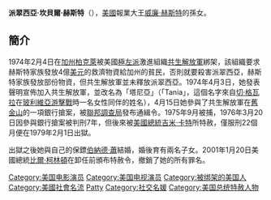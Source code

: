 {{BLP unsourced|time=2010-05-24T05:01:59+00:00}}
{{noteTA
|G1=US_CA_Cities;
|1=zh-tw:赫茲;zh-cn:赫斯特;
}}
{{Infobox Person
| name = Patricia Hearst Shaw
| image = Patti Hearst.jpg
| caption = 
| birth_name = Patricia Campbell Hearst
| birth_date = {{Birth date and age|1954|2|20|mf=y}}
| birth_place = {{USA}}[[舊金山|舊金山]]
| occupation = 女演員
| resting_place = 
| resting_place_coordinates = 
| residence = 
| nationality = 美國
| other_names = 貝蒂·赫斯特(Patty Hearst)
| known_for = 共生解放軍
| education = 
| employer = 
| title = 
| salary = 
| networth = 
| height = 
| weight = 
| term = 
| predecessor = 
| successor = 
| party = 
| boards = 
| religion = 
| spouse = 伯納德·蕭
| partner = 
| children = [[莉蒂亞·赫斯特-蕭|莉蒂亞·赫斯特-蕭]]<br/>[[吉利安·赫斯特-蕭|吉利安·赫斯特-蕭]]
| parents =
| relatives = [[威廉·赫斯特|威廉·赫斯特]]（祖父）
| signature = 
| website = 
| footnotes = 
}}
'''派翠西亞·坎貝爾·赫斯特'''（{{bd|1954年|2月20日|catIdx=Hearst, Patricia}}），[[美國|美國]]報業大王[[威廉·赫斯特|威廉·赫斯特]]的孫女。

== 簡介 ==
1974年2月4日在[[加州|加州]][[伯克利_(加利福尼亞州)|柏克萊]]被美國[[極左派|極左派]]激進組織[[共生解放軍|共生解放軍]]綁架，該組織要求赫斯特家族發放4億[[美元|美元]]的救濟物資給加州的貧民，否則就要殺害派翠西亞，赫斯特家族發放部份物資，但共生解放軍並未釋放派翠西亞。1974年4月3日，她發表聲明宣佈加入共生解放軍，並改名為「塔尼亞」（「Tania」，這個名字來自[[切·格瓦拉|切·格瓦拉]]在[[玻利維亞|玻利維亞]][[游擊戰|游擊戰]]時一名女性同伴的姓名），4月15日她參與了共生解放軍在[[舊金山|舊金山]]的一項銀行搶案，被[[聯邦調查局|聯邦調查局]]發布通緝令。1975年9月被捕，1976年3月20日因參與銀行搶案被判刑7年，但後來被[[美國總統|美國總統]][[吉米·卡特|吉米·卡特]]所特赦，僅服刑22個月便在1979年2月1日出獄。

出獄之後她與自己的保鏢[[伯納德·蕭|伯納德·蕭]]結婚，婚後育有兩名子女。2001年1月20日美國總統[[比爾·柯林頓|比爾·柯林頓]]在卸任前頒布特赦令，撤銷了她的所有罪名。

{{Authority control}}
{{DEFAULTSORT:Hearst, Patty}}
[[Category:美国电影演员|Category:美国电影演员]]
[[Category:美国电视演员|Category:美国电视演员]]
[[Category:被绑架的美国人|Category:被绑架的美国人]]
[[Category:美國社會名流|Category:美國社會名流]]
[[Category:赫茲家族|Patty]]
[[Category:社交名媛|Category:社交名媛]]
[[Category:美国总统特赦人物|Category:美国总统特赦人物]]